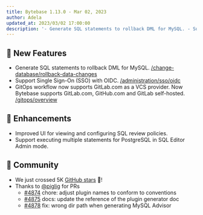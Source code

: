 ```yaml
---
title: Bytebase 1.13.0 - Mar 02, 2023
author: Adela
updated_at: 2023/03/02 17:00:00
description: '- Generate SQL statements to rollback DML for MySQL. - Support Single Sign-On (SSO) with OIDC. - GitOps workflow now supports GitLab.com as a VCS provider.'
---
```



## 🚀 New Features

- Generate SQL statements to rollback DML for MySQL. [/change-database/rollback-data-changes](/change-database/rollback-data-changes)
- Support Single Sign-On (SSO) with OIDC. [/administration/sso/oidc](/administration/sso/oidc)
- GitOps workflow now supports GitLab.com as a VCS provider. Now Bytebase supports GitLab.com, GitHub.com and GitLab self-hosted. [/gitops/overview](/gitops/overview)

## 🎄 Enhancements

- Improved UI for viewing and configuring SQL review policies.
- Support executing multiple statements for PostgreSQL in SQL Editor Admin mode.

## 🎠 Community

- We just crossed 5K [GitHub stars](https://github.com/bytebase/bytebase) 🥳!
- Thanks to [@piglig](https://github.com/piglig) for PRs
  - [\#4874](https://github.com/bytebase/bytebase/pull/4874) chore: adjust plugin names to conform to conventions
  - [\#4875](https://github.com/bytebase/bytebase/pull/4875) docs: update the reference of the plugin generator doc
  - [\#4878](https://github.com/bytebase/bytebase/pull/4878) fix: wrong dir path when generating MySQL Advisor

<InstallUpgrade />

